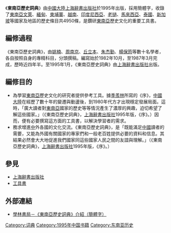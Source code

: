 《'''東南亞歷史詞典'''》由[[中國大陸|中國大陸]][[上海辭書出版社|上海辭書出版社]]於1995年出版，採用簡體字，收錄了[[東南亞|東南亞]][[文萊|文萊]]、[[緬甸|緬甸]]、[[柬埔寨|柬埔寨]]、[[越南|越南]]、[[印度尼西亞|印度尼西亞]]、[[老撾|老撾]]、[[馬來西亞|馬來西亞]]、[[泰國|泰國]]、[[新加坡|新加坡]]等國家及地區的歷史條目共4950條，是鑽研[[東南亞|東南亞]]歷史文化的重要工具書。

==編修過程==
《東南亞歷史詞典》，由[[姚楠|姚楠]]、[[周南京|周南京]]、[[丘立本|丘立本]]、[[朱杰勤|朱杰勤]]、[[楊保筠|楊保筠]]等數十名學者，各自按照自身的專精科目，分頭撰稿。編寫始於1982年10月，至1987年3月完成，歷時近四年半。至1995年1月，《東南亞歷史詞典》由[[上海辭書出版社|上海辭書出版社]]出版。

==編修目的==
*為學習[[東南亞|東南亞]]歷史文化的研究者提供參考工具。據[[季羨林|季羨林]]所寫的《序》，[[中國大陸|中國大陸]]在經歷了數十年的變遷與動盪後，到1980年代方才出現穩定發展局面。這時，「廣大讀者對[[東南亞|東南亞]]國家的歷史等等情況產生了濃厚的興趣，迫切希望了解這些國家。」（《東南亞歷史詞典》，[[上海辭書出版社|上海辭書出版社]]1995年版，《序》。）因而，便有必要撰寫這方面的工具書，以解決學習者的需求。
*務求增進[[中國|中]]外各國的文化交流。《東南亞歷史詞典》，是「既能滿足[[中國|中國]]讀者的需要，又能為外國有關國家的專家們和一般老百姓提供必要的資料和信息。其結果必然會大大地促進我們國家同這些國家人民之間的友誼與理解。」（《東南亞歷史詞典》，[[上海辭書出版社|上海辭書出版社]]1995年版，《序》。）

==參見==
*[[上海辭書出版社|上海辭書出版社]]
*[[工具書|工具書]]

==外部連結==
*[http://www.xuelin.com.my/product_info.php?cPath=21_24&products_id=740 學林書局－《東南亞歷史詞典》介紹（簡體字）] {{Wayback|url=http://www.xuelin.com.my/product_info.php?cPath=21_24&products_id=740 |date=20201207002914 }}

[[Category:词典|Category:词典]]
[[Category:1995年中国书籍|Category:1995年中国书籍]]
[[Category:东南亚历史|Category:东南亚历史]]